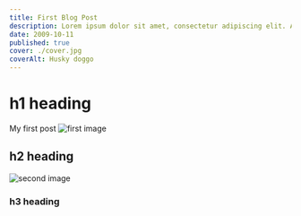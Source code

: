 ```yaml
---
title: First Blog Post
description: Lorem ipsum dolor sit amet, consectetur adipiscing elit. Aliquam eu iaculis elit.
date: 2009-10-11
published: true
cover: ./cover.jpg
coverAlt: Husky doggo
---
```


# h1 heading

My first post ![first image](/image-1.jpg)

## h2 heading

![second image](/image-2.jpg)

### h3 heading
